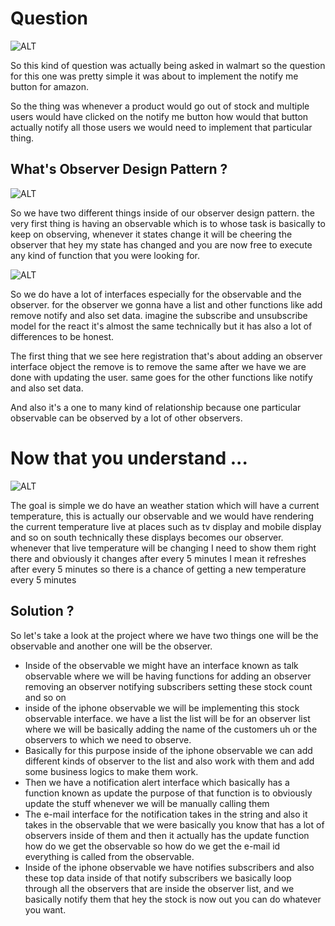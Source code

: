 # Question

![ALT](https://i.ibb.co/52w5F7t/Screenshot-2.png)

So this kind of question was actually being asked in walmart so the question for this one was pretty simple it was about to implement the notify me button for amazon.

So the thing was whenever a product would go out of stock and multiple users would have clicked on the notify me button how would that button actually notify all those users we would need to implement that particular thing.

## What's Observer Design Pattern ?

![ALT](https://i.ibb.co/9qxZNqY/Screenshot-3.png)

So we have two different things inside of our observer design pattern. the very first thing is having an observable which is to whose task is basically to keep on observing, whenever it states change it will be cheering the observer that hey my state has changed and you are now free to execute any kind of function that you were looking for.

![ALT](https://i.ibb.co/Z1tz0LL/Screenshot-4.png)

So we do have a lot of interfaces especially for the observable and the observer. for the observer we gonna have a list and other functions like add remove notify and also set data. imagine the subscribe and unsubscribe model for the react it's almost the same technically but it has also a lot of differences to be honest.

The first thing that we see here registration that's about adding an observer interface object the remove is to remove the same after we have we are done with updating the user. same goes for the other functions like notify and also set data.

And also it's a one to many kind of relationship because one particular observable can be observed by a lot of other observers.

# Now that you understand ...

![ALT](https://i.ibb.co/Q7gmRyR/Screenshot-5.png)

The goal is simple we do have an weather station which will have a current temperature, this is actually our observable and we would have rendering the current temperature live at places such as tv display and mobile display and so on south technically these displays becomes our observer. whenever that live temperature will be changing I need to show them right there and obviously it changes after every 5 minutes I mean it refreshes after every 5 minutes so there is a chance of getting a new temperature every 5 minutes

## Solution ?

So let's take a look at the project where we have two things one will be the observable and another one will be the observer. 

- Inside of the observable we might have an interface known as talk observable where we will be having functions for adding an observer removing an observer notifying subscribers setting these stock count and so on
- inside of the iphone observable we will be implementing this stock observable interface.  we have a list the list will be for an observer list where we will be basically adding the name of the customers uh or the observers to which we need to observe.
- Basically for this purpose inside of the iphone observable we can add different kinds of observer to the list and also work with them and add some business logics to make them work.
- Then we have a notification alert interface which basically has a function known as update the purpose of that function is to obviously update the stuff whenever we will be manually calling them
- The e-mail interface for the notification takes in the string and also it takes in the observable that we were basically you know that has a lot of observers inside of them and then it actually has the update function how do we get the observable so how do we get the e-mail id everything is called from the observable.
- Inside of the iphone observable we have notifies subscribers and also these top data inside of that notify subscribers we basically loop through all the observers that are inside the observer list,  and we basically notify them that hey the stock is now out you can do whatever you want.


